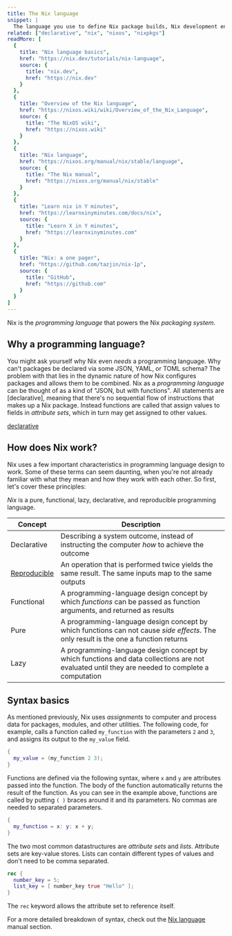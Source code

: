 ```yaml
---
title: The Nix language
snippet: |
  The language you use to define Nix package builds, Nix development environments, NixOS configurations, and more.
related: ["declarative", "nix", "nixos", "nixpkgs"]
readMore: [
  {
    title: "Nix language basics",
    href: "https://nix.dev/tutorials/nix-language",
    source: {
      title: "nix.dev",
      href: "https://nix.dev"
    }
  },
  {
    title: "Overview of the Nix language",
    href: "https://nixos.wiki/wiki/Overview_of_the_Nix_Language",
    source: {
      title: "The NixOS wiki",
      href: "https://nixos.wiki"
    }
  },
  {
    title: "Nix language",
    href: "https://nixos.org/manual/nix/stable/language",
    source: {
      title: "The Nix manual",
      href: "https://nixos.org/manual/nix/stable"
    }
  },
  {
    title: "Learn nix in Y minutes",
    href: "https://learnxinyminutes.com/docs/nix",
    source: {
      title: "Learn X in Y minutes",
      href: "https://learnxinyminutes.com"
    }
  },
  {
    title: "Nix: a one pager",
    href: "https://github.com/tazjin/nix-1p",
    source: {
      title: "GitHub",
      href: "https://github.com"
    }
  }
]
---
```


Nix is the *programming language* that powers the Nix *packaging system*.

## Why a programming language?

You might ask yourself why Nix even *needs* a programming language.
Why can't packages be declared via some JSON, YAML, or TOML schema?
The problem with that lies in the dynamic nature of how Nix configures packages and allows them to be combined.
Nix as a *programming language* can be thought of as a kind of "JSON, but with functions".
All statements are [declarative], meaning that there's no sequential flow of instructions that makes up a Nix package.
Instead functions are called that assign values to fields in *attribute sets*, which in turn may get assigned to other values.

[declarative](/concepts/declarative)

## How does Nix work?

Nix uses a few important characteristics in programming language design to work.
Some of these terms can seem daunting, when you're not already familiar with what they mean and how they work with each other.
So first, let's cover these principles:

*Nix* is a pure, functional, lazy, declarative, and reproducible programming language.

| Concept                                   | Description                                                                                                                                     |
|-------------------------------------------|-------------------------------------------------------------------------------------------------------------------------------------------------|
| Declarative                               | Describing a system outcome, instead of instructing the computer _how_ to achieve the outcome                                                   |
| [Reproducible](/concepts/reproducibility) | An operation that is performed twice yields the same result.  The same inputs map to the same outputs                                           |
| Functional                                | A programming-language design concept by which _functions_ can be passed as function arguments, and returned as results                         |
| Pure                                      | A programming-language design concept by which functions can not cause _side effects_.  The only result is the one a function returns           |
| Lazy                                      | A programming-language design concept by which functions and data collections are not evaluated until they are needed to complete a computation |


## Syntax basics

As mentioned previously, Nix uses *assignments* to computer and process data for packages, modules, and other utilities.
The following code, for example, calls a function called `my_function` with the parameters `2` and `3`, and assigns its output to the `my_value` field.

```nix
{
  my_value = (my_function 2 3);
}
```

Functions are defined via the following syntax, where `x` and `y` are attributes passed into the function.
The body of the function automatically returns the result of the function.
As you can see in the example above, functions are called by putting `( )` braces around it and its parameters.
No commas are needed to separated parameters.

```nix
{
  my_function = x: y: x + y;
}
```

The two most common datastructures are _attribute sets_ and _lists_.
Attribute sets are key-value stores.
Lists can contain different types of values and don't need to be comma separated.

```nix
rec {
  number_key = 5;
  list_key = [ number_key true "Hello" ];
}
```

The `rec` keyword allows the attribute set to reference itself.

For a more detailed breakdown of syntax, check out the [Nix language](https://nixos.org/manual/nix/stable/language/index.html) manual section.
